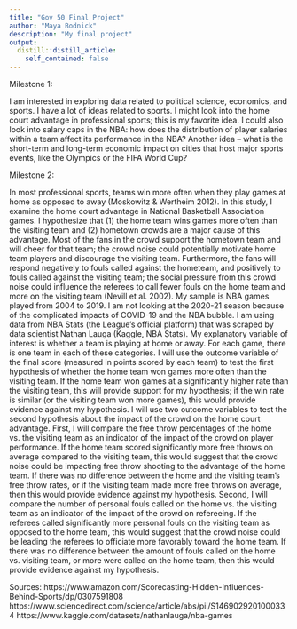```yaml
---
title: "Gov 50 Final Project"
author: "Maya Bodnick"
description: "My final project" 
output:
  distill::distill_article:
    self_contained: false
---
```




Milestone 1:

I am interested in exploring data related to political science, economics, and sports. I have a lot of ideas related to sports. I might look into the home court advantage in professional sports; this is my favorite idea. I could also look into salary caps in the NBA: how does the distribution of player salaries within a team affect its performance in the NBA? Another idea -- what is the short-term and long-term economic impact on cities that host major sports events, like the Olympics or the FIFA World Cup? 

Milestone 2:

In most professional sports, teams win more often when they play games at home as opposed to away (Moskowitz & Wertheim 2012). In this study, I examine the home court advantage in National Basketball Association games. I hypothesize that (1) the home team wins games more often than the visiting team and (2) hometown crowds are a major cause of this advantage. Most of the fans in the crowd support the hometown team and will cheer for that team; the crowd noise could potentially motivate home team players and discourage the visiting team. Furthermore, the fans will respond negatively to fouls called against the hometeam, and positively to fouls called against the visiting team; the social pressure from this crowd noise could influence the referees to call fewer fouls on the home team and more on the visiting team (Nevill et al. 2002). My sample is NBA games played from 2004 to 2019. I am not looking at the 2020-21 season because of the complicated impacts of COVID-19 and the NBA bubble. I am using data from NBA Stats (the League’s official platform) that was scraped by data scientist Nathan Lauga (Kaggle, NBA Stats). My explanatory variable of interest is whether a team is playing at home or away. For each game, there is one team in each of these categories. I will use the outcome variable of the final score (measured in points scored by each team) to test the first hypothesis of whether the home team won games more often than the visiting team. If the home team won games at a significantly higher rate than the visiting team, this will provide support for my hypothesis; if the win rate is similar (or the visiting team won more games), this would provide evidence against my hypothesis. I will use two outcome variables to test the second hypothesis about the impact of the crowd on the home court advantage. First, I will compare the free throw percentages of the home vs. the visiting team as an indicator of the impact of the crowd on player performance. If the home team scored significantly more free throws on average compared to the visiting team, this would suggest that the crowd noise could be impacting free throw shooting to the advantage of the home team. If there was no difference between the home and the visiting team’s free throw rates, or if the visiting team made more free throws on average, then this would provide evidence against my hypothesis. Second, I will compare the number of personal fouls called on the home vs. the visiting team as an indicator of the impact of the crowd on refereeing. If the referees called significantly more personal fouls on the visiting team as opposed to the home team, this would suggest that the crowd noise could be leading the referees to officiate more favorably toward the home team. If there was no difference between the amount of fouls called on the home vs. visiting team, or more were called on the home team, then this would provide evidence against my hypothesis.  

Sources:
https://www.amazon.com/Scorecasting-Hidden-Influences-Behind-Sports/dp/0307591808
https://www.sciencedirect.com/science/article/abs/pii/S1469029201000334
https://www.kaggle.com/datasets/nathanlauga/nba-games

